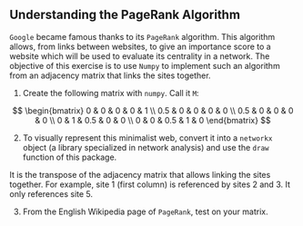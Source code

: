 ::: {.tip}
## Understanding the PageRank Algorithm

`Google` became famous thanks to its `PageRank` algorithm. This algorithm allows, from links between websites, to give an importance score to a website which will be used to evaluate its centrality in a network. The objective of this exercise is to use `Numpy` to implement such an algorithm from an adjacency matrix that links the sites together.

1. Create the following matrix with `numpy`. Call it `M`:

$$
\begin{bmatrix}
0 & 0 & 0 & 0 & 1 \\
0.5 & 0 & 0 & 0 & 0 \\
0.5 & 0 & 0 & 0 & 0 \\
0 & 1 & 0.5 & 0 & 0 \\
0 & 0 & 0.5 & 1 & 0
\end{bmatrix}
$$

2. To visually represent this minimalist web, convert it into a `networkx` object (a library specialized in network analysis) and use the `draw` function of this package.

It is the transpose of the adjacency matrix that allows linking the sites together. For example, site 1 (first column) is referenced by sites 2 and 3. It only references site 5.

3. From the English Wikipedia page of `PageRank`, test on your matrix.

:::